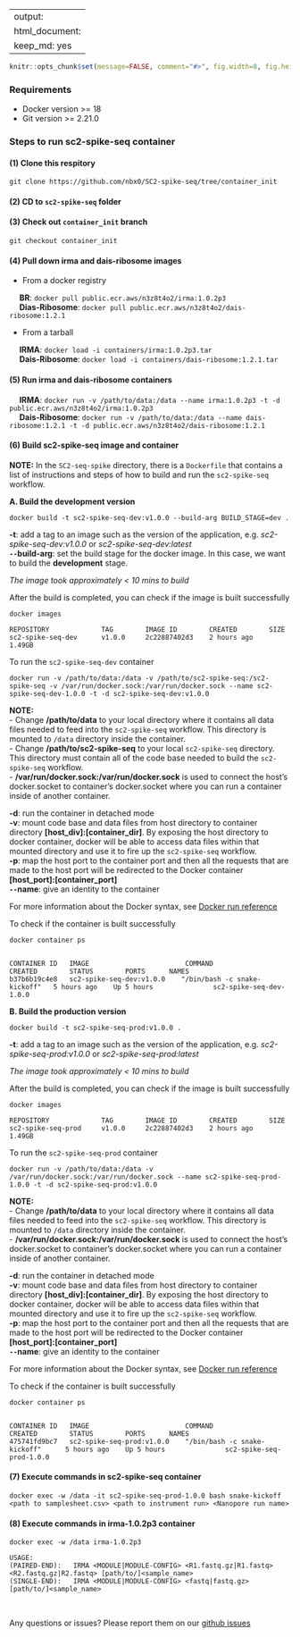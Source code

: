 
---
output:
  html_document:
      keep_md: yes
---

<!-- README.md is generated from README.Rmd. Please edit that file -->

```{r setup, include=FALSE, echo=FALSE, message=FALSE, warning=FALSE}
knitr::opts_chunk$set(message=FALSE, comment="#>", fig.width=8, fig.height=8, fig.align="center")
```

### Requirements

- Docker version >= 18
- Git version >= 2.21.0

### Steps to run sc2-spike-seq container

#### (1) Clone this respitory

```
git clone https://github.com/nbx0/SC2-spike-seq/tree/container_init
``` 

#### (2) CD to `sc2-spike-seq` folder 

#### (3) Check out `container_init` branch

```
git checkout container_init 
```

#### (4) Pull down irma and dais-ribosome images

- From a docker registry

&emsp; **BR**: `docker pull public.ecr.aws/n3z8t4o2/irma:1.0.2p3` <br>
&emsp; **Dias-Ribosome**: `docker pull public.ecr.aws/n3z8t4o2/dais-ribosome:1.2.1`

- From a tarball 

&emsp; **IRMA**:	`docker load -i containers/irma:1.0.2p3.tar` <br>
&emsp; **Dais-Ribosome**: `docker load -i containers/dais-ribosome:1.2.1.tar`

#### (5) Run **irma** and **dais-ribosome** containers

&emsp; **IRMA**: `docker run -v /path/to/data:/data --name irma:1.0.2p3 -t -d public.ecr.aws/n3z8t4o2/irma:1.0.2p3` <br>
&emsp; **Dais-Ribosome**: `docker run -v /path/to/data:/data --name dais-ribosome:1.2.1 -t -d public.ecr.aws/n3z8t4o2/dais-ribosome:1.2.1`

#### (6) Build **sc2-spike-seq** image and container

__NOTE:__ In the `SC2-seq-spike` directory, there is a `Dockerfile` that contains a list of instructions and steps of how to build and run the `sc2-spike-seq` workflow.

**A. Build the development version**

```
docker build -t sc2-spike-seq-dev:v1.0.0 --build-arg BUILD_STAGE=dev .
```

**-t**: add a tag to an image such as the version of the application, e.g. *sc2-spike-seq-dev:v1.0.0* or *sc2-spike-seq-dev:latest* <br>
**`--`build-arg**: set the build stage for the docker image. In this case, we want to build the **development** stage. <br>

_The image took approximately < 10 mins to build_

After the build is completed, you can check if the image is built successfully

```
docker images

REPOSITORY             TAG        IMAGE ID        CREATED        SIZE
sc2-spike-seq-dev      v1.0.0     2c22887402d3    2 hours ago    1.49GB
```

To run the `sc2-spike-seq-dev` container

```    
docker run -v /path/to/data:/data -v /path/to/sc2-spike-seq:/sc2-spike-seq -v /var/run/docker.sock:/var/run/docker.sock --name sc2-spike-seq-dev-1.0.0 -t -d sc2-spike-seq-dev:v1.0.0 
```

**NOTE:** <br>
- Change __/path/to/data__ to your local directory where it contains all data files needed to feed into the `sc2-spike-seq` workflow. This directory is mounted to `/data` directory inside the container. <br>
- Change __/path/to/sc2-spike-seq__ to your local `sc2-spike-seq` directory. This directory must contain all of the code base needed to build the `sc2-spike-seq` workflow. <br>
- **/var/run/docker.sock:/var/run/docker.sock** is used to connect the host's docker.socket to container's docker.socket where you can run a container inside of another container. <br>

**-d**: run the container in detached mode <br>
**-v**: mount code base and data files from host directory to container directory **[host_div]:[container_dir]**. By exposing the host directory to docker container, docker will be able to access data files within that mounted directory and use it to fire up the `sc2-spike-seq` workflow.  <br>
**-p**: map the host port to the container port and then all the requests that are made to the host port will be redirected to the Docker container **[host_port]:[container_port]** <br>
**`--`name**: give an identity to the container <br>

For more information about the Docker syntax, see [Docker run reference](https://docs.docker.com/engine/reference/run/)

To check if the container is built successfully

```
docker container ps


CONTAINER ID   IMAGE                        COMMAND                       CREATED        STATUS        PORTS      NAMES
b37b6b19c4e8   sc2-spike-seq-dev:v1.0.0    "/bin/bash -c snake-kickoff"   5 hours ago    Up 5 hours               sc2-spike-seq-dev-1.0.0
```

**B. Build the production version**

```
docker build -t sc2-spike-seq-prod:v1.0.0 .
```

**-t**: add a tag to an image such as the version of the application, e.g. *sc2-spike-seq-prod:v1.0.0* or *sc2-spike-seq-prod:latest* <br>

_The image took approximately < 10 mins to build_

After the build is completed, you can check if the image is built successfully

```
docker images

REPOSITORY             TAG        IMAGE ID        CREATED        SIZE
sc2-spike-seq-prod     v1.0.0     2c22887402d3    2 hours ago    1.49GB
```

To run the `sc2-spike-seq-prod` container

```    
docker run -v /path/to/data:/data -v /var/run/docker.sock:/var/run/docker.sock --name sc2-spike-seq-prod-1.0.0 -t -d sc2-spike-seq-prod:v1.0.0 
```

**NOTE:** <br>
- Change __/path/to/data__ to your local directory where it contains all data files needed to feed into the `sc2-spike-seq` workflow. This directory is mounted to `/data` directory inside the container. <br>
- **/var/run/docker.sock:/var/run/docker.sock** is used to connect the host's docker.socket to container's docker.socket where you can run a container inside of another container. <br>

**-d**: run the container in detached mode <br>
**-v**: mount code base and data files from host directory to container directory **[host_div]:[container_dir]**. By exposing the host directory to docker container, docker will be able to access data files within that mounted directory and use it to fire up the `sc2-spike-seq` workflow.  <br>
**-p**: map the host port to the container port and then all the requests that are made to the host port will be redirected to the Docker container **[host_port]:[container_port]** <br>
**`--`name**: give an identity to the container <br>

For more information about the Docker syntax, see [Docker run reference]()

To check if the container is built successfully

```
docker container ps


CONTAINER ID   IMAGE                        COMMAND                           CREATED        STATUS        PORTS      NAMES
475741fd9bc7   sc2-spike-seq-prod:v1.0.0    "/bin/bash -c snake-kickoff"      5 hours ago    Up 5 hours               sc2-spike-seq-prod-1.0.0
```

#### (7) Execute commands in **sc2-spike-seq** container

```
docker exec -w /data -it sc2-spike-seq-prod-1.0.0 bash snake-kickoff <path to samplesheet.csv> <path to instrument run> <Nanopore run name>
```

#### (8) Execute commands in **irma-1.0.2p3** container

```
docker exec -w /data irma-1.0.2p3 

USAGE:
(PAIRED-END):   IRMA <MODULE|MODULE-CONFIG> <R1.fastq.gz|R1.fastq> <R2.fastq.gz|R2.fastq> [path/to/]<sample_name>
(SINGLE-END):   IRMA <MODULE|MODULE-CONFIG> <fastq|fastq.gz> [path/to/]<sample_name>
```

<br>

Any questions or issues? Please report them on our [github issues](https://github.com/nbx0/SC2-spike-seq/issues)

<br>


